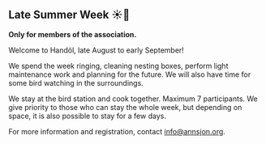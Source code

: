 
## Late Summer Week ☀️🍂

<CalendarDates from="2024-08-24" to="2024-09-02" withIcon />

**Only for members of the association.**

Welcome to Handöl, late August to early September!

We spend the week ringing, cleaning nesting boxes, perform light maintenance work and planning for the future. We will also have time for some bird watching in the surroundings.

We stay at the bird station and cook together. Maximum 7 participants. We give priority to those who can stay the whole week, but depending on space, it is also possible to stay for a few days.

For more information and registration, contact info@annsjon.org.
